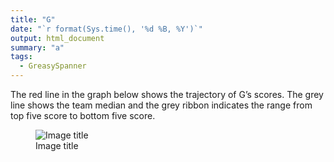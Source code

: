 ```yaml
---
title: "G"
date: "`r format(Sys.time(), '%d %B, %Y')`"
output: html_document
summary: "a"
tags:
  - GreasySpanner
---
```


The red line in the graph below shows the trajectory of G's scores. The grey line shows the team median and the grey ribbon indicates the range from top five score to bottom five score.

![Image title](G.jpg)
